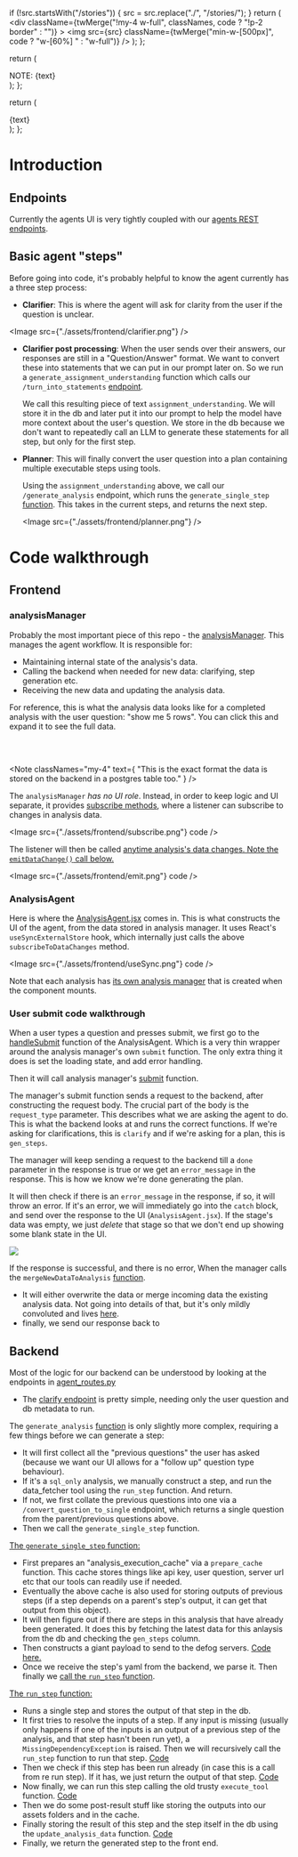 


  if (!src.startsWith("/stories")) {
    src = src.replace("./", "/stories/");
  }
  return (
    <div
      className={twMerge("!my-4 w-full", classNames, code ? "!p-2 border" : "")}
    >
      <img
        src={src}
        className={twMerge("min-w-[500px]", code ? "w-[60%] " : "w-full")}
      />
    </div>
  );
};

  return (
    <div className="text-blue-800 flex flex-row items-start py-3 px-2 !my-2 border-l-4 border-l-blue-400 bg-blue-50">
      <Info className="w-5 h-5 mr-3 text-blue-400 shrink-0" />
      <div>
        <span className="font-bold">NOTE: </span>
        {text}
      </div>
    </div>
  );
};

  return (
    <div className="text-yellow-800 flex flex-row items-start py-3 px-2 !my-2  border-l-4 border-l-yellow-400 bg-yellow-50">
      <TriangleAlert className="w-5 h-5 mr-3 text-yellow-400 shrink-0" />
      <div>{text}</div>
    </div>
  );
};

# Introduction

## Endpoints

Currently the agents UI is very tightly coupled with our [agents REST endpoints](https://github.com/defog-ai/defog-self-hosted/tree/main/backend/agent_routes.py).

## Basic agent "steps"

Before going into code, it's probably helpful to know the agent currently has a three step process:

- **Clarifier**: This is where the agent will ask for clarity from the user if the question is unclear.

<Image src={"./assets/frontend/clarifier.png"} />

- **Clarifier post processing**: When the user sends over their answers, our responses are still in a "Question/Answer" format. We want to convert these into statements that we can put in our prompt later on. So we run a `generate_assignment_understanding` function which calls our `/turn_into_statements` [endpoint](https://github.com/defog-ai/defog-backend-python/tree/main/server/agent_routes.py#L272).

  We call this resulting piece of text `assignment_understanding`. We will store it in the db and later put it into our prompt to help the model have more context about the user's question. We store in the db because we don't want to repeatedly call an LLM to generate these statements for all step, but only for the first step.

- **Planner**: This will finally convert the user question into a plan containing multiple executable steps using tools.

  Using the `assignment_understanding` above, we call our `/generate_analysis` endpoint, which runs the `generate_single_step` [function](https://github.com/defog-ai/defog-self-hosted/blob/main/backend/agents/planner_executor/planner_executor_agent.py#L536-L549). This takes in the current steps, and returns the next step.

  <Image src={"./assets/frontend/planner.png"} />

<Spacer />

# Code walkthrough

## Frontend

### analysisManager

Probably the most important piece of this repo - the [analysisManager](https://github.com/defog-ai/agents-ui-components/tree/main/lib/components/agent/analysis/analysisManager.js). This manages the agent workflow. It is responsible for:

- Maintaining internal state of the analysis's data.
- Calling the backend when needed for new data: clarifying, step generation etc.
- Receiving the new data and updating the analysis data.

For reference, this is what the analysis data looks like for a completed analysis with the user question: "show me 5 rows". You can click this and expand it to see the full data.

<div className="p-3 bg-gray-50 border">
  <pre className="text-sm">
    <JsonPrettyPrint
      data={sampleAnalysisData}
      initialExpanded={true}
      indentSize={2}
    />
  </pre>
</div>

<Note
  classNames="my-4"
  text={
    "This is the exact format the data is stored on the backend in a postgres table too."
  }
/>

The `analysisManager` _has no UI role_. Instead, in order to keep logic and UI separate, it provides [subscribe methods](https://github.com/defog-ai/agents-ui-components/blob/main/lib/components/agent/analysis/analysisManager.js#L730-L736), where a listener can subscribe to changes in analysis data.

<Image src={"./assets/frontend/subscribe.png"} code />

The listener will then be called [anytime analysis's data changes. Note the `emitDataChange()` call below. ](https://github.com/defog-ai/agents-ui-components/tree/main/lib/components/agent/analysis/analysisManager.js#L130-L136)

<Image src={"./assets/frontend/emit.png"} code />

### AnalysisAgent

Here is where the [AnalysisAgent.jsx](https://github.com/defog-ai/agents-ui-components/tree/main/lib/components/agent/analysis/AnalysisAgent.jsx#L39) comes in. This is what constructs the UI of the agent, from the data stored in analysis manager. It uses React's `useSyncExternalStore` hook, which internally just calls the above `subscribeToDataChanges` method.

<Image src={"./assets/frontend/useSync.png"} code />

Note that each analysis has [its own analysis manager](https://github.com/defog-ai/agents-ui-components/tree/main/lib/components/agent/analysis/AnalysisAgent.jsx#L186-L203) that is created when the component mounts.

### User submit code walkthrough

When a user types a question and presses submit, we first go to the [handleSubmit](https://github.com/defog-ai/agents-ui-components/blob/main/lib/components/agent/analysis/AnalysisAgent.jsx#L265-L285) function of the AnalysisAgent. Which is a very thin wrapper around the analysis manager's own `submit` function. The only extra thing it does is set the loading state, and add error handling.

Then it will call analysis manager's [submit](https://github.com/defog-ai/agents-ui-components/blob/main/lib/components/agent/analysis/analysisManager.js#L312) function.

The manager's submit function sends a request to the backend, after constructing the request body. The crucial part of the body is the `request_type` parameter. This describes what we are asking the agent to do. This is what the backend looks at and runs the correct functions. If we're asking for clarifications, this is `clarify` and if we're asking for a plan, this is `gen_steps`.

The manager will keep sending a request to the backend till a `done` parameter in the response is true or we get an `error_message` in the response. This is how we know we're done generating the plan.

It will then check if there is an `error_message` in the response, if so, it will throw an error. If it's an error, we will immediately go into the `catch` block, and send over the response to the UI (`AnalysisAgent.jsx`). If the stage's data was empty, we just _delete_ that stage so that we don't end up showing some blank state in the UI.

<Image src="./assets/frontend/res-error.png" code />

If the response is successful, and there is no error, When the manager calls the `mergeNewDataToAnalysis` [function](https://github.com/defog-ai/agents-ui-components/blob/main/lib/components/agent/analysis/analysisManager.js#L425).

- It will either overwrite the data or merge incoming data the existing analysis data. Not going into details of that, but it's only mildly convoluted and lives [here](https://github.com/defog-ai/agents-ui-components/blob/main/lib/components/agent/analysis/analysisManager.js#L454-L482).
- finally, we send our response back to

## Backend

Most of the logic for our backend can be understood by looking at the endpoints in [agent_routes.py](https://github.com/defog-ai/defog-self-hosted/blob/main/backend/agent_routes.py)

- The [clarify endpoint](https://github.com/defog-ai/defog-self-hosted/blob/main/backend/agent_routes.py#L234-L292) is pretty simple, needing only the user question and db metadata to run.

The `generate_analysis` [function](https://github.com/defog-ai/defog-self-hosted/blob/main/backend/agent_routes.py#L48) is only slightly more complex, requiring a few things before we can generate a step:

- It will first collect all the "previous questions" the user has asked (because we want our UI allows for a "follow up" question type behaviour).
- If it's a `sql_only` analysis, we manually construct a step, and run the data_fetcher tool using the `run_step` function. And return.
- If not, we first collate the previous questions into one via a `/convert_question_to_single` endpoint, which returns a single question from the parent/previous questions above.
- Then we call the `generate_single_step` function.

[The `generate_single_step` function:](https://github.com/defog-ai/defog-self-hosted/blob/main/backend/agents/planner_executor/planner_executor_agent.py#L536)

- First prepares an "analysis_execution_cache" via a `prepare_cache` function. This cache stores things like api key, user question, server url etc that our tools can readily use if needed.
- Eventually the above cache is also used for storing outputs of previous steps (if a step depends on a parent's step's output, it can get that output from this object).
- It will then figure out if there are steps in this analysis that have already been generated. It does this by fetching the latest data for this anlaysis from the db and checking the `gen_steps` column.
- Then constructs a giant payload to send to the defog servers. [Code here.](https://github.com/defog-ai/defog-self-hosted/blob/main/backend/agents/planner_executor/planner_executor_agent.py#L613-L633)
- Once we receive the step's yaml from the backend, we parse it. Then finally we [call the `run_step` function](https://github.com/defog-ai/defog-self-hosted/blob/main/backend/agents/planner_executor/planner_executor_agent.py#L652-L660).

[The `run_step` function:](https://github.com/defog-ai/defog-self-hosted/blob/main/backend/agents/planner_executor/planner_executor_agent.py#L203)

- Runs a single step and stores the output of that step in the db.
- It first tries to resolve the inputs of a step. If any input is missing (usually only happens if one of the inputs is an output of a previous step of the analysis, and that step hasn't been run yet), a `MissingDependencyException` is raised. Then we will recursively call the `run_step` function to run that step. [Code](https://github.com/defog-ai/defog-self-hosted/blob/main/backend/agents/planner_executor/planner_executor_agent.py#L241-L263)
- Then we check if this step has been run already (in case this is a call from re run step). If it has, we just return the output of that step. [Code](https://github.com/defog-ai/defog-self-hosted/blob/main/backend/agents/planner_executor/planner_executor_agent.py#L278-L288)
- Now finally, we can run this step calling the old trusty `execute_tool` function. [Code](https://github.com/defog-ai/defog-self-hosted/blob/main/backend/agents/planner_executor/planner_executor_agent.py#L319-L325)
- Then we do some post-result stuff like storing the outputs into our assets folders and in the cache.
- Finally storing the result of this step and the step itself in the db using the `update_analysis_data` function. [Code](https://github.com/defog-ai/defog-self-hosted/blob/main/backend/agents/planner_executor/planner_executor_agent.py#L408-L417)
- Finally, we return the generated step to the front end.

